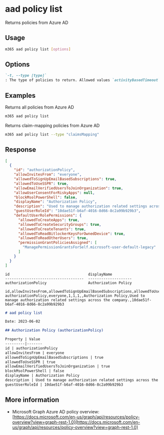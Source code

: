 
# aad policy list

Returns policies from Azure AD

## Usage

```sh
m365 aad policy list [options]
```

## Options

```md definition-list
`-t, --type [type]`
: The type of policies to return. Allowed values `activityBasedTimeout`, `authorization`, `claimsMapping`, `homeRealmDiscovery`, `identitySecurityDefaultsEnforcement`, `tokenIssuance`, `tokenLifetime`. If omitted, all policies are returned
```

<Global />

## Examples

Returns all policies from Azure AD

```sh
m365 aad policy list
```

Returns claim-mapping policies from Azure AD

```sh
m365 aad policy list --type "claimsMapping"
```

## Response

<Tabs>
  <TabItem value="JSON">

  ```json
  [
    {
      "id": "authorizationPolicy",
      "allowInvitesFrom": "everyone",
      "allowedToSignUpEmailBasedSubscriptions": true,
      "allowedToUseSSPR": true,
      "allowEmailVerifiedUsersToJoinOrganization": true,
      "allowUserConsentForRiskyApps": null,
      "blockMsolPowerShell": false,
      "displayName": "Authorization Policy",
      "description": "Used to manage authorization related settings across the company.",
      "guestUserRoleId": "10dae51f-b6af-4016-8d66-8c2a99b929b3",
      "defaultUserRolePermissions": {
        "allowedToCreateApps": true,
        "allowedToCreateSecurityGroups": true,
        "allowedToCreateTenants": true,
        "allowedToReadBitlockerKeysForOwnedDevice": true,
        "allowedToReadOtherUsers": true,
        "permissionGrantPoliciesAssigned": [
          "ManagePermissionGrantsForSelf.microsoft-user-default-legacy"
        ]
      }
    }
  ]
  ```

  </TabItem>
  <TabItem value="Text">

  ```text
  id                                    displayName
  ------------------------------------  --------------------
  authorizationPolicy                   Authorization Policy
  ```

  </TabItem>
  <TabItem value="CSV">

  ```csv
  id,allowInvitesFrom,allowedToSignUpEmailBasedSubscriptions,allowedToUseSSPR,allowEmailVerifiedUsersToJoinOrganization,blockMsolPowerShell,displayName,description,guestUserRoleId
  authorizationPolicy,everyone,1,1,1,,Authorization Policy,Used to manage authorization related settings across the company.,10dae51f-b6af-4016-8d66-8c2a99b929b3
  ```

  </TabItem>
  <TabItem value="Markdown">

  ```md
  # aad policy list

  Date: 2023-06-02

  ## Authorization Policy (authorizationPolicy)

  Property | Value
  ---------|-------
  id | authorizationPolicy
  allowInvitesFrom | everyone
  allowedToSignUpEmailBasedSubscriptions | true
  allowedToUseSSPR | true
  allowEmailVerifiedUsersToJoinOrganization | true
  blockMsolPowerShell | false
  displayName | Authorization Policy
  description | Used to manage authorization related settings across the company.
  guestUserRoleId | 10dae51f-b6af-4016-8d66-8c2a99b929b3
  ```

  </TabItem>
</Tabs>

## More information

- Microsoft Graph Azure AD policy overview: [https://docs.microsoft.com/en-us/graph/api/resources/policy-overview?view=graph-rest-1.0](https://docs.microsoft.com/en-us/graph/api/resources/policy-overview?view=graph-rest-1.0)

